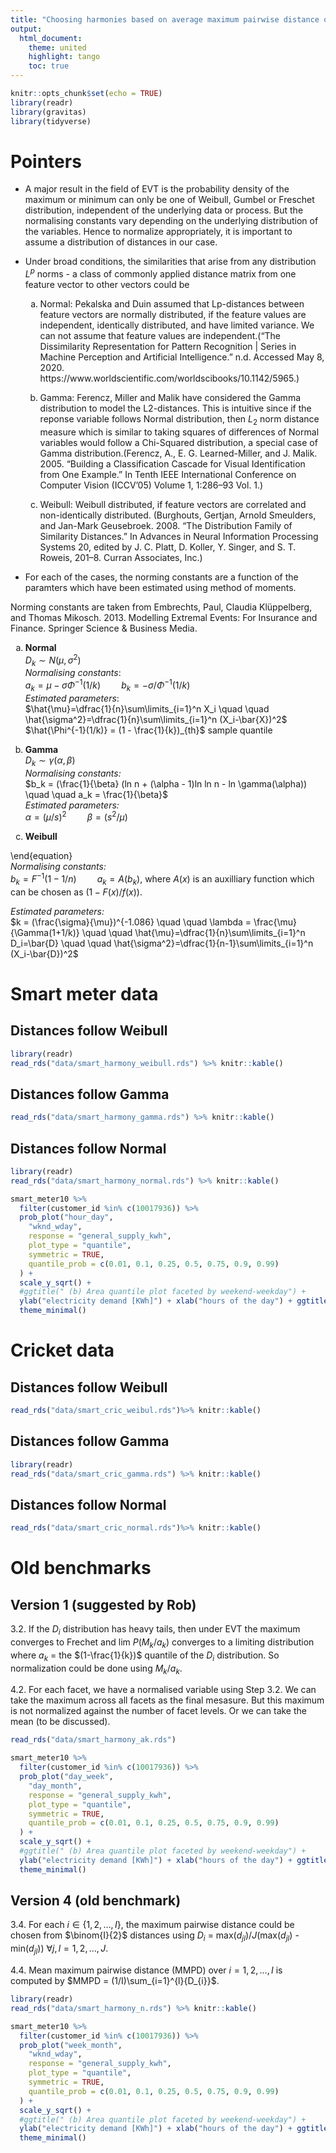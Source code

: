 ```yaml
---
title: "Choosing harmonies based on average maximum pairwise distance of distributions"
output:
  html_document:
    theme: united
    highlight: tango
    toc: true
---
```


```r
knitr::opts_chunk$set(echo = TRUE)
library(readr)
library(gravitas)
library(tidyverse)
```

# Pointers

- A major result in the field of EVT is the probability density of the maximum or minimum can only be one of Weibull, Gumbel or Freschet distribution, independent of the underlying data or process. But the normalising constants vary depending on the underlying distribution of the variables. Hence to normalize appropriately, it is important to assume a distribution of distances in our case.

- Under broad conditions, the similarities that arise from any distribution $L^p$ norms - a class of commonly applied distance matrix from one feature vector to other vectors could be

  a) Normal: Pekalska and Duin assumed that Lp-distances between
feature vectors are normally distributed, if the feature values are independent, identically distributed, and have limited variance.  We can not assume that feature values are independent.(“The Dissimilarity Representation for Pattern Recognition | Series in Machine Perception and Artificial Intelligence.”   n.d. Accessed May 8, 2020.    https://www.worldscientific.com/worldscibooks/10.1142/5965.)  

  b) Gamma: Ferencz, Miller and Malik have considered the
Gamma distribution to model the L2-distances.
This is intuitive since if the reponse variable follows
Normal distribution, then $L_2$ norm distance measure which
is similar to taking squares of differences of Normal
variables would follow a Chi-Squared distribution, a special
case of Gamma distribution.(Ferencz, A., E. G. Learned-Miller, and J. Malik. 2005. “Building a Classification Cascade for Visual Identification from One Example.” In Tenth IEEE International Conference on Computer Vision (ICCV’05) Volume 1, 1:286–93 Vol. 1.)  
 
  c) Weibull: Weibull distributed, if feature vectors are
correlated and non-identically distributed.
(Burghouts, Gertjan, Arnold Smeulders, and Jan-Mark
Geusebroek. 2008. “The Distribution Family of Similarity
Distances.” In Advances in Neural Information Processing
Systems 20, edited by J. C. Platt, D. Koller, Y. Singer, and
S. T. Roweis, 201–8. Curran Associates, Inc.)

- For each of the cases, the norming constants are a function
of the paramters which have been estimated using method of moments.

 Norming constants are taken from Embrechts, Paul, Claudia   Klüppelberg, and Thomas Mikosch. 2013. Modelling Extremal Events: For Insurance and Finance. Springer Science & Business Media.

  a) **Normal**  
  $D_{k} \sim N(\mu, \sigma^2)$  
    *Normalising constants*:  
    $a_k = \mu − \sigma\Phi^{-1}(1/k) \quad \quad b_k = -\sigma/\Phi^{-1}(1/k)$  
    *Estimated parameters*:  
    $\hat{\mu}=\dfrac{1}{n}\sum\limits_{i=1}^n X_i \quad \quad \hat{\sigma^2}=\dfrac{1}{n}\sum\limits_{i=1}^n (X_i-\bar{X})^2$  
    $\hat{\Phi^{-1}(1/k)} =  (1 - \frac{1}{k})_{th}$ sample quantile
  
  b) **Gamma**  
  $D_{k} \sim \gamma(\alpha, \beta)$  
    *Normalising constants:*  
    $b_k = (\frac{1}{\beta} (ln n + (\alpha - 1)ln ln n - ln       \gamma(\alpha))  \quad \quad a_k = \frac{1}{\beta}$  
    *Estimated parameters:*  
    $\alpha = (\mu/s)^2 \quad \quad \beta = (s^2/\mu)$

 
  c)  **Weibull** 
  
\begin{equation}

f_D(d; \lambda, k) = \left\{ \begin{array}{cl}
    \frac{k}{\lambda}(\frac{d}{\lambda})^{k-1} e^{-(d/\lambda)^k} & \ ; \ d \geq 0 \\
    0 & \ ; \ d < 0 \end{array} \right. \
\end{equation}  
    *Normalising constants:*  
  $b_k = F^{-1}(1-1/n)  \quad \quad a_k = A(b_k)$, where $A(x)$ is an auxilliary function which can be chosen as $(1-F(x)/f(x))$.
  
  \begin{equation}
F(x) = 1 - e^{{-(\frac{d}{\lambda})}^k}
\end{equation}
    *Estimated parameters:*  
  $k = (\frac{\sigma}{\mu})^{-1.086} \quad \quad \lambda = \frac{\mu}{\Gamma(1+1/k)} \quad \quad \hat{\mu}=\dfrac{1}{n}\sum\limits_{i=1}^n D_i=\bar{D} \quad \quad \hat{\sigma^2}=\dfrac{1}{n-1}\sum\limits_{i=1}^n (X_i-\bar{D})^2$  
  


<!-- # Algorithm -->

<!--  1. Suppose $C_1$ and $C_2$ are two cyclic granularities such that $C_1$ maps index set to a set $\{A_1, A_2, A_3, \dots, A_I$\}, and $C_2$ maps index set to a set $\{B_1, B_2, B_3, \dots, B_J$\} and $v$ is the measured variable. Hence for each combination ($A_i$, $B_j$), we have s subset of the time series variable $v_{ij} \subseteq v$, $\forall i = {1, 2, \dots, I}$ and $\forall j = {1, 2, \dots, J}$ -->

<!--  2. There will be $J$ groups corresponding to each level $A_i$ of $C_1$. We compute the pairwise differences in distributions of these $J$ groups. Thus there will be  $k = \binom{J}{2}$ pairwise distances corresponding to each $A_i$. Let $D_1$,...,$D_k$ be these distances and let their maximum be $M_k$. -->

# Smart meter data

## Distances follow Weibull

```r
library(readr)
read_rds("data/smart_harmony_weibull.rds") %>% knitr::kable()
```


## Distances follow Gamma

 <!-- 3.1. Suppose the reponse variable follows Normal distribution. Then any distance measure which is similar to taking squares of differences of Normal variables would follow a Chi-Squared distribution, a special case of Gamma distribution. Hence if we proceed with the assumption that the $D_i$ distribution has Gamma distribution, then under EVT the maximum converges to Gumbel distribution and lim $P(M_k - b_k)/a_k)$ converges to a limiting Gumbel distribution where $b_k = (\frac{1}{\beta} (ln n + (\alpha - 1)ln ln n - ln \gamma(\alpha))$ and $a_k = \frac{1}{\beta}$. Here $\alpha$ and $\beta$ could be estimated using $(\mu/s)^2$ and $(s^2/\mu)$ respectively. -->

 <!-- 4.1. For each facet, we have a normalised variable using Step 3.1. We can take the maximum across all facets as the final mesasure. But this maximum is not normalized against the number of facet levels. Or we can take the mean (to be discussed). -->

```r
read_rds("data/smart_harmony_gamma.rds") %>% knitr::kable()
```




## Distances follow Normal

<!--  3.3. Let $D_{k} \sim N(\mu, \sigma^2)$. Then for $a_k = \mu − \sigma\Phi^{-1}(1/k)$ and $b_k = -\sigma/\Phi^{-1}(1/k)$, we have we have $P(\frac{M_k - a_k}{b_k} \leq z) \xrightarrow{} G(z)$, where $G$ is the standard Gumbel distribution. So normalization could be done  using $\frac{M_k - a_k}{b_k}$, where $\Phi^{-1}(1/k)$ could be approximated by $(1 - \frac{1}{k})$ sample quantile and $\mu$ and $\sigma$ by sample mean and standard deviation.  -->

<!--  4.3. We have been able to normalize for the number of levels of x-axis variable using Step 3.2. Now  -->
<!-- $\forall A_i, \quad i \in \{1, 2, \dots, I\}$, we have a normalised variable each of which follows a standard Gumbel distribution. Now we need to combine these normalised variables across different facets in a way so that the number of facet levels do not play a role. For this we can take the mean, median or any quantiles of these normalised variables. But the median (and any quantiles) of these Gumbel distributions grow at the rate of (some power of) $log n$ with $n \xrightarrow{} \infty$. Hence, median($N_i$)/log($I$) could serve as the final measure. -->


```r
library(readr)
read_rds("data/smart_harmony_normal.rds") %>% knitr::kable()
```

```r
smart_meter10 %>%
  filter(customer_id %in% c(10017936)) %>%
  prob_plot("hour_day",
    "wknd_wday",
    response = "general_supply_kwh",
    plot_type = "quantile",
    symmetric = TRUE,
    quantile_prob = c(0.01, 0.1, 0.25, 0.5, 0.75, 0.9, 0.99)
  ) +
  scale_y_sqrt() +
  #ggtitle(" (b) Area quantile plot faceted by weekend-weekday") +
  ylab("electricity demand [KWh]") + xlab("hours of the day") + ggtitle("") + ylab("")+ 
  theme_minimal()
```



<!--  5. Steps 1 to 5 are repeated for every harmony pair and harmony pairs rearranged from highest to lowest MMPD (final measure). Harmony pair with higher MMPD would be more interesting as it would mean that the harmony pair exhibits more variations in distributions on an average between different levels of $C_2$. -->


# Cricket data


## Distances follow Weibull
```r
read_rds("data/smart_cric_weibul.rds")%>% knitr::kable()
```

## Distances follow Gamma

```r
library(readr)
read_rds("data/smart_cric_gamma.rds") %>% knitr::kable()
```

## Distances follow Normal 
```r
read_rds("data/smart_cric_normal.rds")%>% knitr::kable()
```

# Old benchmarks

## Version 1 (suggested by Rob)

 3.2. If the $D_i$ distribution has heavy tails, then under EVT the maximum converges to Frechet and lim $P(M_k / a_k)$ converges to a limiting distribution where $a_k$ = the $(1-\frac{1}{k})$ quantile of the $D_i$ distribution. So normalization could be done  using $M_k / a_k$.

 4.2. For each facet, we have a normalised variable using Step 3.2. We can take the maximum across all facets as the final mesasure. But this maximum is not normalized against the number of facet levels. Or we can take the mean (to be discussed).
 
```r
read_rds("data/smart_harmony_ak.rds")
```

```r
smart_meter10 %>%
  filter(customer_id %in% c(10017936)) %>%
  prob_plot("day_week",
    "day_month",
    response = "general_supply_kwh",
    plot_type = "quantile",
    symmetric = TRUE,
    quantile_prob = c(0.01, 0.1, 0.25, 0.5, 0.75, 0.9, 0.99)
  ) +
  scale_y_sqrt() +
  #ggtitle(" (b) Area quantile plot faceted by weekend-weekday") +
  ylab("electricity demand [KWh]") + xlab("hours of the day") + ggtitle("") + ylab("")+ 
  theme_minimal()
```


## Version 4 (old benchmark)

 3.4. For each $i \in \{1, 2, \dots, I\}$, the maximum pairwise distance could be chosen from  $\binom{I}{2}$ distances using $D_{i}$ = max($d_{jl}$)/$J$(max($d_{jl}$) - min($d_{jl}$)) $\forall j, l = {1, 2, \dots, J}$.

 4.4. Mean maximum pairwise distance (MMPD) over $i = {1, 2, \dots, I}$ is computed by
$MMPD = (1/I)\sum_{i=1}^{l}{D_{i}}$.


```r
library(readr)
read_rds("data/smart_harmony_n.rds") %>% knitr::kable()
```

```r
smart_meter10 %>%
  filter(customer_id %in% c(10017936)) %>%
  prob_plot("week_month",
    "wknd_wday",
    response = "general_supply_kwh",
    plot_type = "quantile",
    symmetric = TRUE,
    quantile_prob = c(0.01, 0.1, 0.25, 0.5, 0.75, 0.9, 0.99)
  ) +
  scale_y_sqrt() +
  #ggtitle(" (b) Area quantile plot faceted by weekend-weekday") +
  ylab("electricity demand [KWh]") + xlab("hours of the day") + ggtitle("") + ylab("")+ 
  theme_minimal()
```

